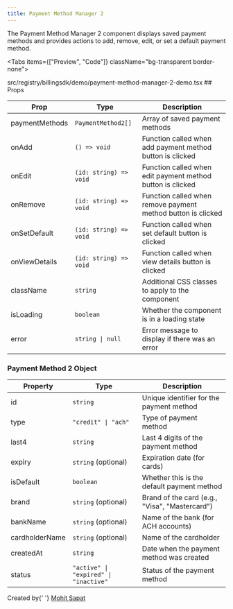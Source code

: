 ```yaml
---
title: Payment Method Manager 2
---
```



The Payment Method Manager 2 component displays saved payment methods and provides actions to add, remove, edit, or set a default payment method.

<Tabs items={["Preview", "Code"]} className="bg-transparent border-none">
  <Tab value="Preview" className="border-none bg-transparent p-0 mt-3">
    <PreviewComponents registryName="billingsdk">
      <PaymentMethodManager2Demo />
    </PreviewComponents>
  </Tab>

  <Tab value="Code" className="mt-3">
    <include
      cwd
      lang="tsx"
      meta='title="src/registry/billingsdk/demo/payment-method-manager-2-demo.tsx"'
    >
      src/registry/billingsdk/demo/payment-method-manager-2-demo.tsx
    </include>
  </Tab>
</Tabs>
## Props

| Prop           | Type                   | Description                                                  |
| -------------- | ---------------------- | ------------------------------------------------------------ |
| paymentMethods | `PaymentMethod2[]`     | Array of saved payment methods                               |
| onAdd          | `() => void`           | Function called when add payment method button is clicked    |
| onEdit         | `(id: string) => void` | Function called when edit payment method button is clicked   |
| onRemove       | `(id: string) => void` | Function called when remove payment method button is clicked |
| onSetDefault   | `(id: string) => void` | Function called when set default button is clicked           |
| onViewDetails  | `(id: string) => void` | Function called when view details button is clicked          |
| className      | `string`               | Additional CSS classes to apply to the component             |
| isLoading      | `boolean`              | Whether the component is in a loading state                  |
| error          | `string \| null`       | Error message to display if there was an error               |

### Payment Method 2 Object

| Property       | Type                                  | Description                                    |
| -------------- | ------------------------------------- | ---------------------------------------------- |
| id             | `string`                              | Unique identifier for the payment method       |
| type           | `"credit" \| "ach"`                   | Type of payment method                         |
| last4          | `string`                              | Last 4 digits of the payment method            |
| expiry         | `string` (optional)                   | Expiration date (for cards)                    |
| isDefault      | `boolean`                             | Whether this is the default payment method     |
| brand          | `string` (optional)                   | Brand of the card (e.g., "Visa", "Mastercard") |
| bankName       | `string` (optional)                   | Name of the bank (for ACH accounts)            |
| cardholderName | `string` (optional)                   | Name of the cardholder                         |
| createdAt      | `string`                              | Date when the payment method was created       |
| status         | `"active" \| "expired" \| "inactive"` | Status of the payment method                   |

<div className="mt-8 pt-8 border-t border-gray-200 dark:border-gray-800">
	<div className="flex items-center justify-between">
		<div>
			<span className="text-sm text-gray-500 dark:text-gray-400">
				Created by{' '}
				<a
					href="https://github.com/sapatmohit"
					className="text-blue-600 hover:underline dark:text-blue-400"
				>
					Mohit Sapat
				</a>
			</span>
		</div>
	</div>
</div>
